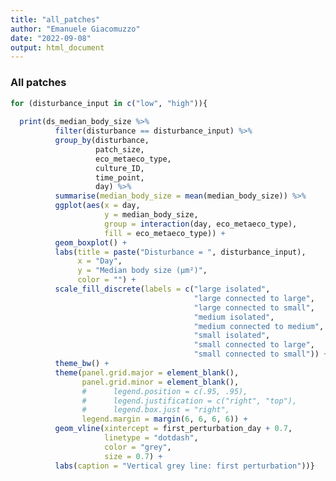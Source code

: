 ```yaml
---
title: "all_patches"
author: "Emanuele Giacomuzzo"
date: "2022-09-08"
output: html_document
---
```


### All patches

```r
for (disturbance_input in c("low", "high")){
  
  print(ds_median_body_size %>%
          filter(disturbance == disturbance_input) %>%
          group_by(disturbance, 
                   patch_size, 
                   eco_metaeco_type, 
                   culture_ID, 
                   time_point,
                   day) %>%
          summarise(median_body_size = mean(median_body_size)) %>%
          ggplot(aes(x = day,
                     y = median_body_size,
                     group = interaction(day, eco_metaeco_type),
                     fill = eco_metaeco_type)) +
          geom_boxplot() +
          labs(title = paste("Disturbance = ", disturbance_input),
               x = "Day",
               y = "Median body size (µm²)",
               color = "") +
          scale_fill_discrete(labels = c("large isolated", 
                                         "large connected to large",
                                         "large connected to small",
                                         "medium isolated",
                                         "medium connected to medium",
                                         "small isolated",
                                         "small connected to large",
                                         "small connected to small")) +
          theme_bw() +
          theme(panel.grid.major = element_blank(), 
                panel.grid.minor = element_blank(),
                #      legend.position = c(.95, .95),
                #      legend.justification = c("right", "top"),
                #      legend.box.just = "right",
                legend.margin = margin(6, 6, 6, 6)) +
          geom_vline(xintercept = first_perturbation_day + 0.7, 
                     linetype = "dotdash", 
                     color = "grey", 
                     size = 0.7) +
          labs(caption = "Vertical grey line: first perturbation"))}
```

